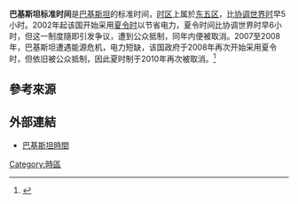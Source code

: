 '''巴基斯坦标准时间'''是[[巴基斯坦|巴基斯坦]]的标准时间，[[时区|时区]]上属於[[UTC+5|东五区]]，比[[协调世界时|协调世界时]]早5小时。2002年起该国开始采用[[夏令时|夏令时]]以节省电力，夏令时间比协调世界时早6小时，但这一制度隨即引发争议，遭到公众抵制，同年内便被取消。2007至2008年，巴基斯坦遭遇能源危机，电力短缺，该国政府于2008年再次开始采用夏令时，但依旧被公众抵制，因此夏时制于2010年再次被取消。<ref>{{cite journal|url=http://eeasia.unescap.org/PDFs/Gap-Analysis-Pakistan.pdf|title=Gap analysis on Energy Efficiency institutional arrangements in Pakistan|author=Asif Masood|page=44|year=2010|work=UN ESCAP (Economic and Social Commission for Asia and the Pacific)|publisher=United Nations|quote=... In 2002, Pakistan introduced Daylight {{sic|Saving|s Time}} (DST) ... met with public controversy and resistance was discontinued the same year. During the energy crisis of 2007–2008, the Government once again announced DST during summer season. It was implemented for almost two years before it was discontinued in 2010 because of the same public controversy and resistance ...|deadurl=yes|archiveurl=https://web.archive.org/web/20130513024632/http://eeasia.unescap.org/PDFs/Gap-Analysis-Pakistan.pdf|archivedate=2013-05-13}}</ref>

==參考來源==
{{reflist}}

==外部連結==
*[https://www.timeanddate.com/worldclock/pakistan 巴基斯坦時間] {{Wayback|url=https://www.timeanddate.com/worldclock/pakistan |date=20210128114808 }}

{{亞洲題目|标准时间}}

{{Pakistan-stub}}

[[Category:時區|Category:時區]]